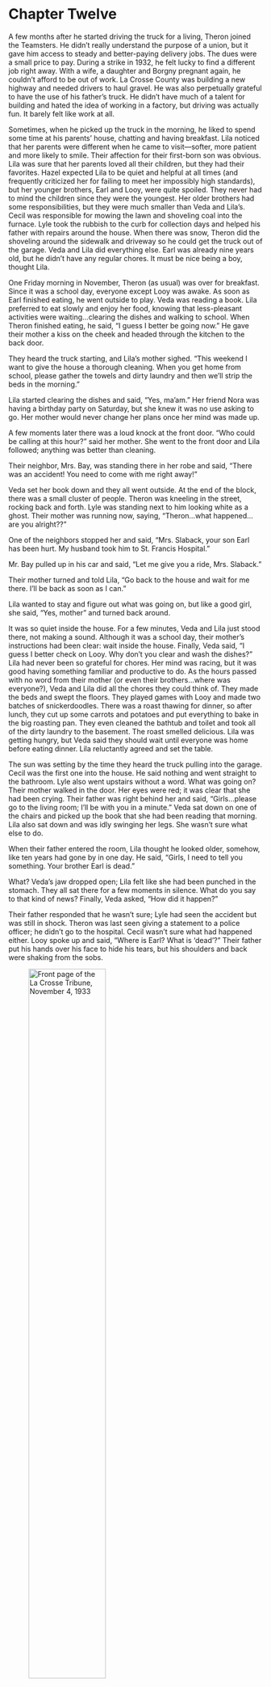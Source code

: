 # Chapter Twelve 

A few months after he started driving the truck for a living, Theron joined the Teamsters. He didn't really understand the purpose of a union, but it gave him access to steady and better-paying delivery jobs. The dues were a small price to pay. During a strike in 1932, he felt lucky to find a different job right away. With a wife, a daughter and Borgny pregnant again, he couldn't afford to be out of work. La Crosse County was building a new highway and needed drivers to haul gravel. He was also perpetually grateful to have the use of his father's truck. He didn't have much of a talent for building and hated the idea of working in a factory, but driving was actually fun. It barely felt like work at all. 

Sometimes, when he picked up the truck in the morning, he liked to spend some time at his parents' house, chatting and having breakfast. Lila noticed that her parents were different when he came to visit---softer, more patient and more likely to smile. Their affection for their first-born son was obvious. Lila was sure that her parents loved all their children, but they had their favorites. Hazel expected Lila to be quiet and helpful at all times (and frequently criticized her for failing to meet her impossibly high standards), but her younger brothers, Earl and Looy, were quite spoiled. They never had to mind the children since they were the youngest. Her older brothers had some responsibilities, but they were much smaller than Veda and Lila's. Cecil was responsible for mowing the lawn and shoveling coal into the furnace. Lyle took the rubbish to the curb for collection days and helped his father with repairs around the house. When there was snow, Theron did the shoveling around the sidewalk and driveway so he could get the truck out of the garage. Veda and Lila did everything else. Earl was already nine years old, but he didn't have any regular chores. It must be nice being a boy, thought Lila.  

One Friday morning in November, Theron (as usual) was over for breakfast. Since it was a school day, everyone except Looy was awake. As soon as Earl finished eating, he went outside to play. Veda was reading a book. Lila preferred to eat slowly and enjoy her food, knowing that less-pleasant activities were waiting&hellip;clearing the dishes and walking to school. When Theron finished eating, he said, "I guess I better be going now." He gave their mother a kiss on the cheek and headed through the kitchen to the back door. 

They heard the truck starting, and Lila's mother sighed. "This weekend I want to give the house a thorough cleaning. When you get home from school, please gather the towels and dirty laundry and then we'll strip the beds in the morning." 

Lila started clearing the dishes and said, "Yes, ma'am." Her friend Nora was having a birthday party on Saturday, but she knew it was no use asking to go. Her mother would never change her plans once her mind was made up.  

A few moments later there was a loud knock at the front door. "Who could be calling at this hour?" said her mother. She went to the front door and Lila followed; anything was better than cleaning. 

Their neighbor, Mrs. Bay, was standing there in her robe and said, "There was an accident! You need to come with me right away!" 

Veda set her book down and they all went outside. At the end of the block, there was a small cluster of people. Theron was kneeling in the street, rocking back and forth. Lyle was standing next to him looking white as a ghost. Their mother was running now, saying, "Theron&hellip;what happened&hellip;are you alright??" 

One of the neighbors stopped her and said, "Mrs. Slaback, your son Earl has been hurt. My husband took him to St. Francis Hospital." 

Mr. Bay pulled up in his car and said, "Let me give you a ride, Mrs. Slaback." 

Their mother turned and told Lila, "Go back to the house and wait for me there. I'll be back as soon as I can." 

Lila wanted to stay and figure out what was going on, but like a good girl, she said, "Yes, mother" and turned back around.  

It was so quiet inside the house. For a few minutes, Veda and Lila just stood there, not making a sound. Although it was a school day, their mother's instructions had been clear: wait inside the house. Finally, Veda said, "I guess I better check on Looy. Why don't you clear and wash the dishes?" Lila had never been so grateful for chores. Her mind was racing, but it was good having something familiar and productive to do. As the hours passed with no word from their mother (or even their brothers&hellip;where was everyone?), Veda and Lila did all the chores they could think of. They made the beds and swept the floors. They played games with Looy and made two batches of snickerdoodles. There was a roast thawing for dinner, so after lunch, they cut up some carrots and potatoes and put everything to bake in the big roasting pan. They even cleaned the bathtub and toilet and took all of the dirty laundry to the basement. The roast smelled delicious. Lila was getting hungry, but Veda said they should wait until everyone was home before eating dinner. Lila reluctantly agreed and set the table.  

The sun was setting by the time they heard the truck pulling into the garage. Cecil was the first one into the house. He said nothing and went straight to the bathroom. Lyle also went upstairs without a word. What was going on? Their mother walked in the door. Her eyes were red; it was clear that she had been crying. Their father was right behind her and said, "Girls&hellip;please go to the living room; I'll be with you in a minute." Veda sat down on one of the chairs and picked up the book that she had been reading that morning. Lila also sat down and was idly swinging her legs. She wasn't sure what else to do. 

When their father entered the room, Lila thought he looked older, somehow, like ten years had gone by in one day. He said, "Girls, I need to tell you something. Your brother Earl is dead." 

What? Veda's jaw dropped open; Lila felt like she had been punched in the stomach. They all sat there for a few moments in silence. What do you say to that kind of news? Finally, Veda asked, "How did it happen?" 

Their father responded that he wasn't sure; Lyle had seen the accident but was still in shock. Theron was last seen giving a statement to a police officer; he didn't go to the hospital. Cecil wasn't sure what had happened either. Looy spoke up and said, "Where is Earl? What is 'dead'?" Their father put his hands over his face to hide his tears, but his shoulders and back were shaking from the sobs.  

![Front page of the *La Crosse Tribune*, November 4, 1933](images/Akou07cropped.jpg){fig-alt="Newspaper clipping with a large headline and three subheadings. They read, 'Youth killed in fall from moving truck; Earl Slaback, aged nine years, dies from injuries few minutes after accident Friday afternoon; thrown from vehicle driven by his brother; funeral services to be held at home Monday morning at ten o'clock.'" width="60%"}

Lila knew what death was. Earl was an annoying little brother, but Lila didn't want him to die. Who was with him when it happened? Would there be a coffin? One of her classmates had died the previous year from scarlet fever. His family was too poor to have a coffin, so they buried him in a canvas bag. Although some people had stayed away (out of fear that the body might still be contagious), Lila had gone to the funeral. Everyone who attended went through a line so they could see Edward one last time and talk to his family. His mother had given her a hug and a kiss on the head. Lila knew that everyone died eventually, but losing a child was the worst. Just like Earl, Edward had been perfectly healthy and normal. He was eating, going to school, playing games with his friends, and then boom. Gone forever.

The next day, the story made the front page of the newspaper. It said that Earl had fallen out of the truck, which ran over his chest. He was able to get up and had started walking back to the house, but he was dead from internal injuries by the time Mr. Bay arrived at the hospital.

## Notes 

Census records show that in 1930, Theron Slaback was twenty-one-years-old and working as a "boiler washer" on the steam railroad. His wife, Borgny, had just given birth to their first child and they were living in a house a few blocks away from the Slaback house on Kane Street. By 1940, he had shifted to working as a truck driver, which paid better and was more independent. 

My father grew up in a house with six sisters and two boys and has often described how much housework the girls were expected to do. His main chore was shoveling coal into the furnace.

I used census records to find the names of people who lived in the same neighborhood as the Slaback family. As I combed through articles from the *La Crosse Tribune* in the 1930s, I was shocked at how common it was to be injured or killed in an automobile accident. I had no idea that Theron had accidentally killed his younger brother, Earl. What a devasting event that must have been for the family. The family did not have a telephone, so I imagine it would have been both boring and terrifying for Lila and Veda to wait for news about Earl. Their efforts to do the chores remind us what they are capable of, which foreshadows the next few chapters.

For more information, see @norton2011a and @strasser1982a.  
